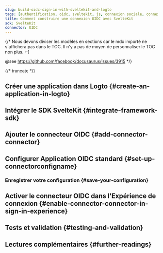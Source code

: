```yaml
---
slug: build-oidc-sign-in-with-sveltekit-and-logto
tags: [authentification, oidc, sveltekit, js, connexion sociale, connexion, login]
title: Comment construire une connexion OIDC avec SvelteKit
sdk: SvelteKit
connector: OIDC
---
```


{/*
  Nous devons diviser les modèles en sections car le mdx importé ne s'affichera pas dans le TOC.
  Il n'y a pas de moyen de personnaliser le TOC non plus. :-)

  @see https://github.com/facebook/docusaurus/issues/3915
*/}




{/* truncate */}

<Intro connector={connector} sdk="SvelteKit" link="https://svelte.dev" />

## Créer une application dans Logto \{#create-an-application-in-logto}

<CreateApplication type="Application web traditionnelle" framework="SvelteKit" />

## Intégrer le SDK SvelteKit \{#integrate-framework-sdk}

<IntegrateSdk />

## Ajouter le connecteur OIDC \{#add-connector-connector}

<AddSocialConnector connector={connector} framework="SvelteKit" />

## Configurer Application OIDC standard \{#set-up-connectorconfigname}

<ConnectorGuide />

### Enregistrer votre configuration \{#save-your-configuration}

<SaveYourConfiguration connector={connector} />

## Activer le connecteur OIDC dans l'Expérience de connexion \{#enable-connector-connector-in-sign-in-experience}

<EnableSocialConnector connector={connector} />

## Tests et validation \{#testing-and-validation}

<TestingAndValidation connector={connector} sdk="SvelteKit" />

## Lectures complémentaires \{#further-readings}

<FurtherReadings />
